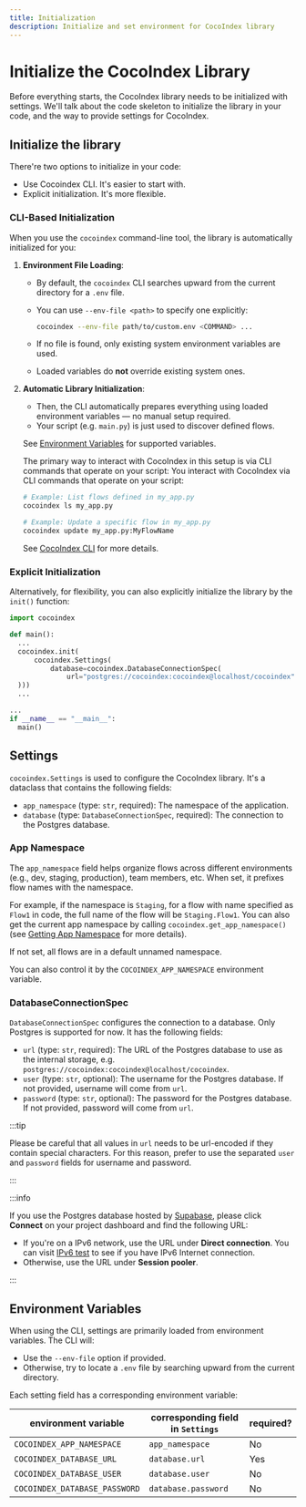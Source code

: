```yaml
---
title: Initialization
description: Initialize and set environment for CocoIndex library
---
```



# Initialize the CocoIndex Library

Before everything starts, the CocoIndex library needs to be initialized with settings.
We'll talk about the code skeleton to initialize the library in your code, and the way to provide settings for CocoIndex.

## Initialize the library

There're two options to initialize in your code:

*   Use Cocoindex CLI. It's easier to start with.
*   Explicit initialization. It's more flexible.

### CLI-Based Initialization

When you use the `cocoindex` command-line tool, the library is automatically initialized for you:

1. **Environment File Loading**:
    *   By default, the `cocoindex` CLI searches upward from the current directory for a `.env` file.
    *   You can use `--env-file <path>` to specify one explicitly:

        ```sh
        cocoindex --env-file path/to/custom.env <COMMAND> ...
        ```

    *   If no file is found, only existing system environment variables are used.
    *   Loaded variables do **not** override existing system ones.

2. **Automatic Library Initialization**:
    *   Then, the CLI automatically prepares everything using loaded environment variables — no manual setup required.
    *   Your script (e.g. `main.py`) is just used to discover defined flows.

    See [Environment Variables](#environment-variables) for supported variables.

    The primary way to interact with CocoIndex in this setup is via CLI commands that operate on your script:
    You interact with CocoIndex via CLI commands that operate on your script:

    ```sh
    # Example: List flows defined in my_app.py
    cocoindex ls my_app.py

    # Example: Update a specific flow in my_app.py
    cocoindex update my_app.py:MyFlowName
    ```

    See [CocoIndex CLI](/docs/core/cli) for more details.

### Explicit Initialization

Alternatively, for flexibility, you can also explicitly initialize the library by the `init()` function:

<Tabs>
<TabItem value="python" label="Python" default>

```python
import cocoindex

def main():
  ...
  cocoindex.init(
      cocoindex.Settings(
          database=cocoindex.DatabaseConnectionSpec(
              url="postgres://cocoindex:cocoindex@localhost/cocoindex"
  )))
  ...

...
if __name__ == "__main__":
  main()
```

</TabItem>
</Tabs>

## Settings

`cocoindex.Settings` is used to configure the CocoIndex library.  It's a dataclass that contains the following fields:

*   `app_namespace` (type: `str`, required): The namespace of the application.
*   `database` (type: `DatabaseConnectionSpec`, required): The connection to the Postgres database.

### App Namespace

The `app_namespace` field helps organize flows across different environments (e.g., dev, staging, production), team members, etc. When set, it prefixes flow names with the namespace.

For example, if the namespace is `Staging`, for a flow with name specified as `Flow1` in code, the full name of the flow will be `Staging.Flow1`.
You can also get the current app namespace by calling `cocoindex.get_app_namespace()` (see [Getting App Namespace](flow_def#getting-app-namespace) for more details).

If not set, all flows are in a default unnamed namespace.

You can also control it by the `COCOINDEX_APP_NAMESPACE` environment variable.

### DatabaseConnectionSpec

`DatabaseConnectionSpec` configures the connection to a database. Only Postgres is supported for now. It has the following fields:

*   `url` (type: `str`, required): The URL of the Postgres database to use as the internal storage, e.g. `postgres://cocoindex:cocoindex@localhost/cocoindex`.
*   `user` (type: `str`, optional): The username for the Postgres database. If not provided, username will come from `url`.
*   `password` (type: `str`, optional): The password for the Postgres database. If not provided, password will come from `url`.

:::tip

Please be careful that all values in `url` needs to be url-encoded if they contain special characters.
For this reason, prefer to use the separated `user` and `password` fields for username and password.

:::

:::info

If you use the Postgres database hosted by [Supabase](https://supabase.com/), please click **Connect** on your project dashboard and find the following URL:

*    If you're on a IPv6 network, use the URL under **Direct connection**. You can visit [IPv6 test](https://test-ipv6.com/) to see if you have IPv6 Internet connection.
*    Otherwise, use the URL under **Session pooler**.

:::

## Environment Variables

When using the CLI, settings are primarily loaded from environment variables. The CLI will:

*   Use the `--env-file` option if provided.
*   Otherwise, try to locate a `.env` file by searching upward from the current directory.

Each setting field has a corresponding environment variable:

| environment variable | corresponding field in `Settings` | required? |
|---------------------|-------------------|----------|
| `COCOINDEX_APP_NAMESPACE` | `app_namespace` | No |
| `COCOINDEX_DATABASE_URL` | `database.url` | Yes |
| `COCOINDEX_DATABASE_USER` | `database.user` | No |
| `COCOINDEX_DATABASE_PASSWORD` | `database.password` | No |
